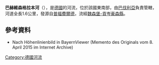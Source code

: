 {{Onesource|time=2020-11-04T14:15:15+00:00}}
{{Coord|49|6|54.03|N|10|53|36.19|E|display=title}}
'''巴赫維森格拉本河'''（{{lang-de|Bachwiesengraben}}），是[[德國|德國]]的河流，位於該國東南部，由[[巴伐利亞|巴伐利亞]]負責管轄，河道全長1.6公里，發源自[[普福費爾德|普福費爾德]]，流經[[魏森堡-貢岑豪森縣|魏森堡-貢岑豪森縣]]。

==參考資料==
* Nach Höhenlinienbild in BayernViewer (Memento des Originals vom 8. April 2015 im Internet Archive)

{{Germany-geo-stub}}
[[Category:德國河流|Category:德國河流]]